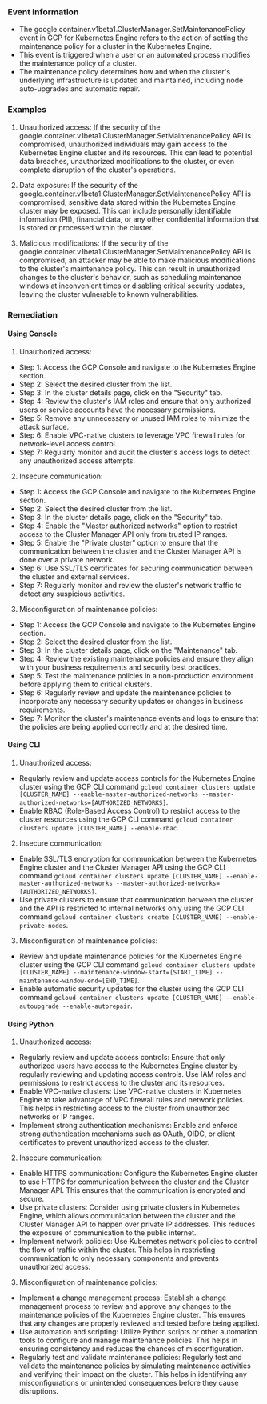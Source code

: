 
### Event Information

- The google.container.v1beta1.ClusterManager.SetMaintenancePolicy event in GCP for Kubernetes Engine refers to the action of setting the maintenance policy for a cluster in the Kubernetes Engine.
- This event is triggered when a user or an automated process modifies the maintenance policy of a cluster.
- The maintenance policy determines how and when the cluster's underlying infrastructure is updated and maintained, including node auto-upgrades and automatic repair.


### Examples

1. Unauthorized access: If the security of the google.container.v1beta1.ClusterManager.SetMaintenancePolicy API is compromised, unauthorized individuals may gain access to the Kubernetes Engine cluster and its resources. This can lead to potential data breaches, unauthorized modifications to the cluster, or even complete disruption of the cluster's operations.

2. Data exposure: If the security of the google.container.v1beta1.ClusterManager.SetMaintenancePolicy API is compromised, sensitive data stored within the Kubernetes Engine cluster may be exposed. This can include personally identifiable information (PII), financial data, or any other confidential information that is stored or processed within the cluster.

3. Malicious modifications: If the security of the google.container.v1beta1.ClusterManager.SetMaintenancePolicy API is compromised, an attacker may be able to make malicious modifications to the cluster's maintenance policy. This can result in unauthorized changes to the cluster's behavior, such as scheduling maintenance windows at inconvenient times or disabling critical security updates, leaving the cluster vulnerable to known vulnerabilities.

### Remediation

#### Using Console

1. Unauthorized access:
- Step 1: Access the GCP Console and navigate to the Kubernetes Engine section.
- Step 2: Select the desired cluster from the list.
- Step 3: In the cluster details page, click on the "Security" tab.
- Step 4: Review the cluster's IAM roles and ensure that only authorized users or service accounts have the necessary permissions.
- Step 5: Remove any unnecessary or unused IAM roles to minimize the attack surface.
- Step 6: Enable VPC-native clusters to leverage VPC firewall rules for network-level access control.
- Step 7: Regularly monitor and audit the cluster's access logs to detect any unauthorized access attempts.

2. Insecure communication:
- Step 1: Access the GCP Console and navigate to the Kubernetes Engine section.
- Step 2: Select the desired cluster from the list.
- Step 3: In the cluster details page, click on the "Security" tab.
- Step 4: Enable the "Master authorized networks" option to restrict access to the Cluster Manager API only from trusted IP ranges.
- Step 5: Enable the "Private cluster" option to ensure that the communication between the cluster and the Cluster Manager API is done over a private network.
- Step 6: Use SSL/TLS certificates for securing communication between the cluster and external services.
- Step 7: Regularly monitor and review the cluster's network traffic to detect any suspicious activities.

3. Misconfiguration of maintenance policies:
- Step 1: Access the GCP Console and navigate to the Kubernetes Engine section.
- Step 2: Select the desired cluster from the list.
- Step 3: In the cluster details page, click on the "Maintenance" tab.
- Step 4: Review the existing maintenance policies and ensure they align with your business requirements and security best practices.
- Step 5: Test the maintenance policies in a non-production environment before applying them to critical clusters.
- Step 6: Regularly review and update the maintenance policies to incorporate any necessary security updates or changes in business requirements.
- Step 7: Monitor the cluster's maintenance events and logs to ensure that the policies are being applied correctly and at the desired time.

#### Using CLI

1. Unauthorized access:
- Regularly review and update access controls for the Kubernetes Engine cluster using the GCP CLI command `gcloud container clusters update [CLUSTER_NAME] --enable-master-authorized-networks --master-authorized-networks=[AUTHORIZED_NETWORKS]`.
- Enable RBAC (Role-Based Access Control) to restrict access to the cluster resources using the GCP CLI command `gcloud container clusters update [CLUSTER_NAME] --enable-rbac`.

2. Insecure communication:
- Enable SSL/TLS encryption for communication between the Kubernetes Engine cluster and the Cluster Manager API using the GCP CLI command `gcloud container clusters update [CLUSTER_NAME] --enable-master-authorized-networks --master-authorized-networks=[AUTHORIZED_NETWORKS]`.
- Use private clusters to ensure that communication between the cluster and the API is restricted to internal networks only using the GCP CLI command `gcloud container clusters create [CLUSTER_NAME] --enable-private-nodes`.

3. Misconfiguration of maintenance policies:
- Review and update maintenance policies for the Kubernetes Engine cluster using the GCP CLI command `gcloud container clusters update [CLUSTER_NAME] --maintenance-window-start=[START_TIME] --maintenance-window-end=[END_TIME]`.
- Enable automatic security updates for the cluster using the GCP CLI command `gcloud container clusters update [CLUSTER_NAME] --enable-autoupgrade --enable-autorepair`.

#### Using Python

1. Unauthorized access:
- Regularly review and update access controls: Ensure that only authorized users have access to the Kubernetes Engine cluster by regularly reviewing and updating access controls. Use IAM roles and permissions to restrict access to the cluster and its resources.
- Enable VPC-native clusters: Use VPC-native clusters in Kubernetes Engine to take advantage of VPC firewall rules and network policies. This helps in restricting access to the cluster from unauthorized networks or IP ranges.
- Implement strong authentication mechanisms: Enable and enforce strong authentication mechanisms such as OAuth, OIDC, or client certificates to prevent unauthorized access to the cluster.

2. Insecure communication:
- Enable HTTPS communication: Configure the Kubernetes Engine cluster to use HTTPS for communication between the cluster and the Cluster Manager API. This ensures that the communication is encrypted and secure.
- Use private clusters: Consider using private clusters in Kubernetes Engine, which allows communication between the cluster and the Cluster Manager API to happen over private IP addresses. This reduces the exposure of communication to the public internet.
- Implement network policies: Use Kubernetes network policies to control the flow of traffic within the cluster. This helps in restricting communication to only necessary components and prevents unauthorized access.

3. Misconfiguration of maintenance policies:
- Implement a change management process: Establish a change management process to review and approve any changes to the maintenance policies of the Kubernetes Engine cluster. This ensures that any changes are properly reviewed and tested before being applied.
- Use automation and scripting: Utilize Python scripts or other automation tools to configure and manage maintenance policies. This helps in ensuring consistency and reduces the chances of misconfiguration.
- Regularly test and validate maintenance policies: Regularly test and validate the maintenance policies by simulating maintenance activities and verifying their impact on the cluster. This helps in identifying any misconfigurations or unintended consequences before they cause disruptions.


